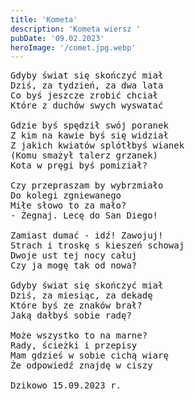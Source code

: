 ```yaml
---
title: 'Kometa'
description: 'Kometa wiersz '
pubDate: '09.02.2023'
heroImage: '/comet.jpg.webp'
---
```

<pre>
Gdyby świat się skończyć miał
Dziś, za tydzień, za dwa lata
Co byś jeszcze zrobić chciał
Które z duchów swych wyswatać

Gdzie byś spędził swój poranek
Z kim na kawie byś się widział 
Z jakich kwiatów splótłbyś wianek
(Komu smażył talerz grzanek)
Kota w pręgi byś pomiział?

Czy przepraszam by wybrzmiało
Do kolegi zgniewanego
Miłe słowo to za mało? 
- Żegnaj. Lecę do San Diego! 

Zamiast dumać - idź! Zawojuj!
Strach i troskę s kieszeń schowaj
Dwoje ust tej nocy całuj
Czy ja mogę tak od nowa?

Gdyby świat się skończyć miał
Dziś, za miesiąc, za dekadę 
Które byś ze znaków brał?
Jaką dałbyś sobie radę?

Może wszystko to na marne? 
Rady, ścieżki i przepisy
Mam gdzieś w sobie cichą wiarę
Że odpowiedź znajdę w ciszy

Dzikowo 15.09.2023 r.

</pre>
